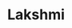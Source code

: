 ---
title: "Lakshmi"
slug: "lakshmi"
arcana: "Fortune"

image: "./Lakshmi.jpg"

phys: ""
gun: ""
fire: "weak"
ice: "resist"
elec: ""
wind: ""
psy: ""
nuke: ""
bless: "resist"
curse: ""
---